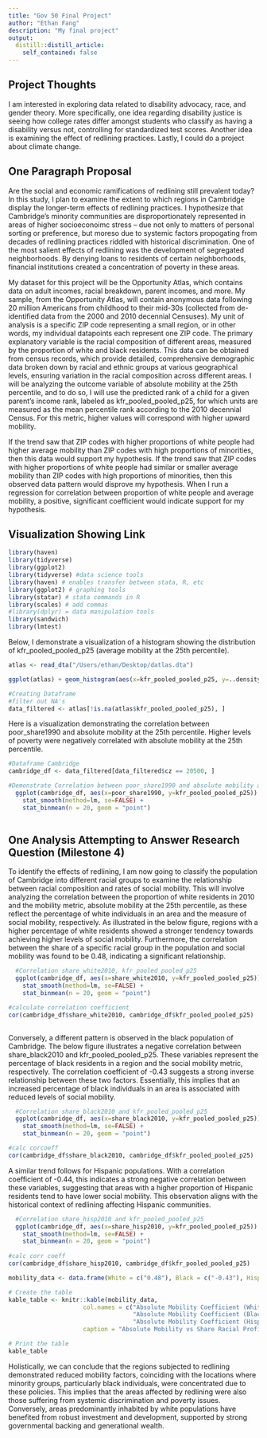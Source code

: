 ```yaml
---
title: "Gov 50 Final Project"
author: "Ethan Fang"
description: "My final project"
output:
  distill::distill_article:
    self_contained: false
---
```




## Project Thoughts

I am interested in exploring data related to disability advocacy, race, and gender theory. More specifically, one idea regarding disability justice is seeing how college rates differ amongst students who classify as having a disability versus not, controlling for standardized test scores. Another idea is examining the effect of redlining practices. Lastly, I could do a project about climate change.  

## One Paragraph Proposal

Are the social and economic ramifications of redlining still prevalent today? In this study, I plan to examine the extent to which regions in Cambridge display the longer-term effects of redlining practices. I hypothesize that Cambridge's minority communities are disproportionately represented in areas of higher socioeconoimc stress -- due not only to matters of personal sorting or preference, but moreso due to systemic factors propogating from decades of redlining practices riddled with historical discrimination. One of the most salient effects of redlining was the development of segregated neighborhoods. By denying loans to residents of certain neighborhoods, financial institutions created a concentration of poverty in these areas. 

My dataset for this project will be the Opportunity Atlas, which contains data on adult incomes, racial breakdown, parent incomes, and more. My sample, from the Opportunity Atlas, will contain anonymous data following 20 million Americans from childhood to their mid-30s (collected from de-identified data from the 2000 and 2010 decennial Censuses). My unit of analysis is a specific ZIP code representing a small region, or in other words, my individual datapoints each represent one ZIP code. The primary explanatory variable is the racial composition of different areas, measured by the proportion of white and black residents. This data can be obtained from census records, which provide detailed, comprehensive demographic data broken down by racial and ethnic groups at various geographical levels, ensuring variation in the racial composition across different areas. I will be analyzing the outcome variable of absolute mobility at the 25th percentile, and to do so, I will use the predicted rank of a child for a given parent's income rank, labeled as kfr_pooled_pooled_p25, for which units are measured as the mean percentile rank according to the 2010 decennial Census. For this metric, higher values will correspond with higher upward mobility.

If the trend saw that ZIP codes with higher proportions of white people had higher average mobility than ZIP codes with high proportions of minorities, then this data would support my hypothesis. If the trend saw that ZIP codes with higher proportions of white people had similar or smaller average mobility than ZIP codes with high proportions of minorities, then this observed data pattern would disprove my hypothesis. When I run a regression for correlation between proportion of white people and average mobility, a positive, significant coefficient would indicate support for my hypothesis.

## Visualization Showing Link
```r
library(haven)
library(tidyverse)
library(ggplot2)
library(tidyverse) #data science tools
library(haven) # enables transfer between stata, R, etc
library(ggplot2) # graphing tools
library(statar) # stata commands in R
library(scales) # add commas 
#library(dplyr) = data manipulation tools 
library(sandwich)
library(lmtest)

```

Below, I demonstrate a visualization of a histogram showing the distribution of kfr_pooled_pooled_p25 (average mobility at the 25th percentile).

```R
atlas <- read_dta("/Users/ethan/Desktop/datlas.dta")

ggplot(atlas) + geom_histogram(aes(x=kfr_pooled_pooled_p25, y=..density..))

```

```R
#Creating Dataframe
#filter out NA's
data_filtered <- atlas[!is.na(atlas$kfr_pooled_pooled_p25), ]
```

Here is a visualization demonstrating the correlation between poor_share1990 and absolute mobility at the 25th percentile. Higher levels of poverty were negatively correlated with absolute mobility at the 25th percentile. 

```R
#Dataframe Cambridge
cambridge_df <- data_filtered[data_filtered$cz == 20500, ]

#Demonstrate Correlation between poor_share1990 and absolute mobility at 25th percentile
  ggplot(cambridge_df, aes(x=poor_share1990, y=kfr_pooled_pooled_p25)) +
    stat_smooth(method=lm, se=FALSE) + 
    stat_binmean(n = 20, geom = "point")
  


```
## One Analysis Attempting to Answer Research Question (Milestone 4)

To identify the effects of redlining, I am now going to classify the population of Cambridge into different racial groups to examine the relationship between racial composition and rates of social mobility. This will involve analyzing the correlation between the proportion of white residents in 2010 and the mobility metric, absolute mobility at the 25th percentile, as these reflect the percentage of white individuals in an area and the measure of social mobility, respectively. As illustrated in the below figure, regions with a higher percentage of white residents showed a stronger tendency towards achieving higher levels of social mobility. Furthermore, the correlation between the share of a specific racial group in the population and social mobility was found to be 0.48, indicating a significant relationship.

```R
  #Correlation share_white2010, kfr_pooled_pooled_p25
  ggplot(cambridge_df, aes(x=share_white2010, y=kfr_pooled_pooled_p25)) +
    stat_smooth(method=lm, se=FALSE) + 
    stat_binmean(n = 20, geom = "point")

#calculate correlation coefficient
cor(cambridge_df$share_white2010, cambridge_df$kfr_pooled_pooled_p25)
  
```
Conversely, a different pattern is observed in the black population of Cambridge. The below figure illustrates a negative correlation between share_black2010 and kfr_pooled_pooled_p25. These variables represent the percentage of black residents in a region and the social mobility metric, respectively. The correlation coefficient of -0.43 suggests a strong inverse relationship between these two factors. Essentially, this implies that an increased percentage of black individuals in an area is associated with reduced levels of social mobility.

```R

  #Correlation share_black2010 and kfr_pooled_pooled_p25
  ggplot(cambridge_df, aes(x=share_black2010, y=kfr_pooled_pooled_p25)) +
    stat_smooth(method=lm, se=FALSE) + 
    stat_binmean(n = 20, geom = "point")

#calc corcoeff
cor(cambridge_df$share_black2010, cambridge_df$kfr_pooled_pooled_p25)

```

A similar trend follows for Hispanic populations. With a correlation coefficient of -0.44, this indicates a strong negative correlation between these variables, suggesting that areas with a higher proportion of Hispanic residents tend to have lower social mobility. This observation aligns with the historical context of redlining affecting Hispanic communities.

```r

  #Correlation share_hisp2010 and kfr_pooled_pooled_p25
  ggplot(cambridge_df, aes(x=share_hisp2010, y=kfr_pooled_pooled_p25)) +
    stat_smooth(method=lm, se=FALSE) + 
    stat_binmean(n = 20, geom = "point")
   
#calc corr coeff 
cor(cambridge_df$share_hisp2010, cambridge_df$kfr_pooled_pooled_p25)

```
```R
mobility_data <- data.frame(White = c("0.48"), Black = c("-0.43"), Hispanic = c("-0.44"))

# Create the table
kable_table <- knitr::kable(mobility_data, 
                     col.names = c("Absolute Mobility Coefficient (White)", 
                                   "Absolute Mobility Coefficient (Black)", 
                                   "Absolute Mobility Coefficient (Hispanic)"),
                     caption = "Absolute Mobility vs Share Racial Profile, Coefficients")

# Print the table
kable_table


```


Holistically, we can conclude that the regions subjected to redlining demonstrated reduced mobility factors, coinciding with the locations where minority groups, particularly black individuals, were concentrated due to these policies. This implies that the areas affected by redlining were also those suffering from systemic discrimination and poverty issues. Conversely, areas predominantly inhabited by white populations have benefited from robust investment and development, supported by strong governmental backing and generational wealth.  


